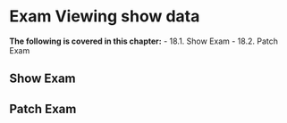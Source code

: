 # Exam Viewing show data


**The following is covered in this chapter:**
- 18.1. Show Exam
- 18.2. Patch Exam


## Show Exam
## Patch Exam